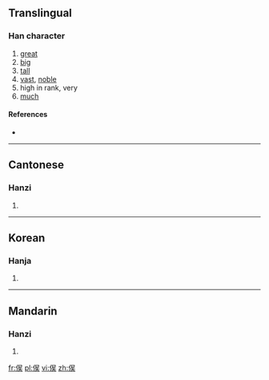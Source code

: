 ==Translingual==

===Han character===
{{Han char|rn=9|rad=人|as=08|sn=10|four=|canj=人口人大 (OROK)}}

# [[great]]
# [[big]]
# [[tall]]
# [[vast]], [[noble]]
# high in rank, very
# [[much]]

====References====
* {{Han ref|kx=0109.171|uh=3468|ud=13416}}

----

==Cantonese==

===Hanzi===
{{yue-hanzi|jyut=[[zyu5]]|y=jyu5}}

# {{defn|lang=yue|sort=人08}}

----

==Korean==

===Hanja===
{{ko-hanja|hangeul=오|rv=o|mr=o|y=o}}

# {{defn|lang=ko|sort=人08}}

----

==Mandarin==

===Hanzi===
{{cmn-hanzi|pin=[[yǔ]] ([[yu3]])|wg=yü<sup>3</sup>}}

# {{defn|lang=cmn|sort=人08}}

[[fr:㑨]]
[[pl:㑨]]
[[vi:㑨]]
[[zh:㑨]]